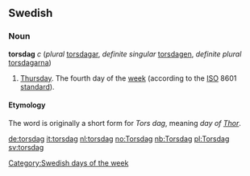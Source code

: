 ==Swedish==
===Noun===
'''torsdag''' ''c'' (''plural'' [[torsdagar]], ''definite singular'' [[torsdagen]], ''definite plural'' [[torsdagarna]])

# [[Thursday]]. The fourth day of the [[week]] (according to the [[ISO]] 8601 [[standard]]).

====Etymology====
The word is originally a short form for ''Tors dag'', meaning ''day of [[w:Thor|Thor]]''. 


[[Category:Swedish days of the week]]

[[de:torsdag]]
[[it:torsdag]]
[[nl:torsdag]]
[[no:Torsdag]]
[[nb:Torsdag]]
[[pl:Torsdag]]
[[sv:torsdag]]